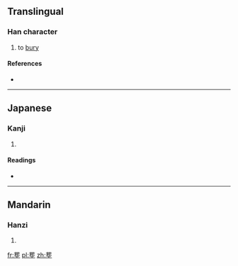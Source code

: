 {{also|葬}}
==Translingual==

===Han character===
{{Han char|rn=32|rad=土|as=10|sn=13|four=|canj=廿一心土 (TMPG)|ids=⿳[[艹]][[死]][[土]]}}

# to [[bury]]

====References====
* {{Han ref|kx=0236.100|dkj=05350|dj=0474.030|hdz=10460.030|uh=585F|ud=22623}}

----

==Japanese==

===Kanji===
{{ja-kanji|grade=|rs=土10}}

# {{defn|lang=ja|sort=土10}}

====Readings====
* {{ja-readings|on=[[そう]] (sō)|kun=[[ほうむうる]] (houmuuru)}}

----

==Mandarin==

===Hanzi===
{{cmn-hanzi|pin=[[wù]] ([[wu4]]), [[zàng]] ([[zang4]])|wg=wu<sup>4</sup>, tsang<sup>4</sup>}}

# {{defn|lang=cmn|sort=土10}}

[[fr:塟]]
[[pl:塟]]
[[zh:塟]]